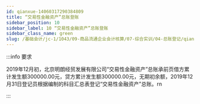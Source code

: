 ```yaml
---
id: qianxue-14060317290384809
title: “交易性金融资产”总账登账
sidebar_position: 10
sidebar_label: 10 “交易性金融资产”总账登账
sidebar_class_name: green
slug: /基础会计/jc-1/1043/09-商品流通企业会计核算/07-综合实训/04-总账登记/qianxue-14060316483427032/qianxue-14060317290384809/“交易性金融资产”总账登账
---
```


:::info 要求

2019年12月初，北京明朗经贸发展有限公司“交易性金融资产”总账承前页借方累计发生额300000.00元，贷方累计发生额300000.00元，无期初余额，2019年12月31日登记员根据编制的科目汇总表登记“交易性金融资产”总账。rn

:::
